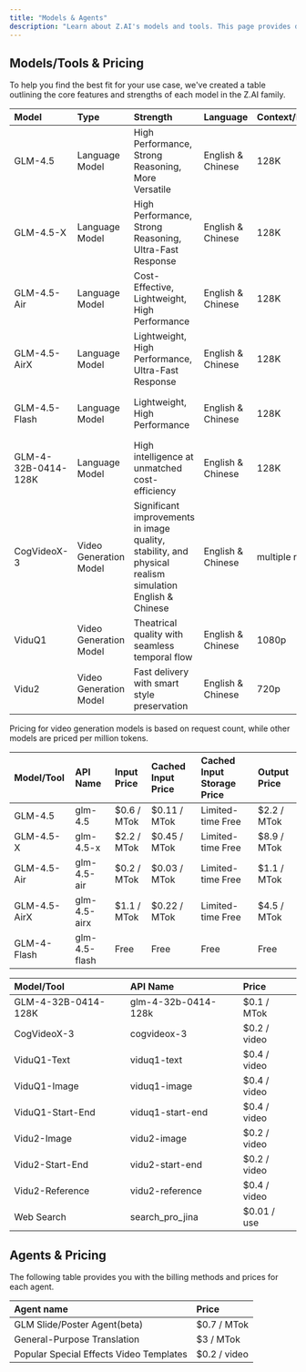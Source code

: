```yaml
---
title: "Models & Agents"
description: "Learn about Z.AI's models and tools. This page provides detailed features and pricing information for Z.AI’s models and tools. All prices are in USD."
---
```


## Models/Tools & Pricing

To help you find the best fit for your use case, we've created a table outlining the core features and strengths of each model in the Z.AI family.

| Model               | Type                   | Strength                                                                                                | Language          | Context/Resolution   | Resourse                                                                                                |
| :------------------ | :--------------------- | :------------------------------------------------------------------------------------------------------ | :---------------- | :------------------- | :------------------------------------------------------------------------------------------------------ |
| GLM-4.5             | Language Model         | High Performance, Strong Reasoning, More Versatile                                                      | English & Chinese | 128K                 | [Guide](/guides/llm/glm-4.5)<br /><br />[API Reference](/api-reference/llm/chat-completion)             |
| GLM-4.5-X           | Language Model         | High Performance, Strong Reasoning, Ultra-Fast Response                                                 | English & Chinese | 128K                 | [Guide](/guides/llm/glm-4.5)<br /><br />[API Reference](/api-reference/llm/chat-completion)             |
| GLM-4.5-Air         | Language Model         | Cost-Effective, Lightweight, High Performance                                                           | English & Chinese | 128K                 | [Guide](/guides/llm/glm-4.5)<br /><br />[API Reference](/api-reference/llm/chat-completion)             |
| GLM-4.5-AirX        | Language Model         | Lightweight, High Performance, Ultra-Fast Response                                                      | English & Chinese | 128K                 | [Guide](/guides/llm/glm-4.5)<br /><br />[API Reference](/api-reference/llm/chat-completion)             |
| GLM-4.5-Flash       | Language Model         | Lightweight, High Performance                                                                           | English & Chinese | 128K                 | [Guide](/guides/llm/glm-4.5)<br /><br />[API Reference](/api-reference/llm/chat-completion)             |
| GLM-4-32B-0414-128K | Language Model         | High intelligence at unmatched cost-efficiency                                                          | English & Chinese | 128K                 | [Guide](/guides/llm/glm-4-32b-0414-128k)<br /><br />[API Reference](/api-reference/llm/chat-completion) |
| CogVideoX-3         | Video Generation Model | Significant improvements in image quality, stability, and physical realism simulation English & Chinese | English & Chinese | multiple resolutions | [Guide](/guides/video/cogvideox-3)<br />[API Reference](/api-reference/video/cogvideox-3&vidu)          |
| ViduQ1              | Video Generation Model | Theatrical quality with seamless temporal flow                                                          | English & Chinese | 1080p                | [Guide](/guides/video/vidu-q1)<br /><br />[API Reference](/api-reference/video/cogvideox-3&vidu)        |
| Vidu2               | Video Generation Model | Fast delivery with smart style preservation                                                             | English & Chinese | 720p                 | [Guide](/guides/video/vidu2)<br /><br />[API Reference](/api-reference/video/cogvideox-3&vidu)          |

Pricing for video generation models is based on request count, while other models are priced per million tokens.

| Model/Tool          | API Name            | Input Price         | Cached Input Price         | Cached Input Storage Price         | Output Price        |
| :------------------ | :------------------ | :------------------ |:------------------ |:------------ | :------------------ |
| GLM-4.5 | glm-4.5 | \$0.6 / MTok  | \$0.11 / MTok  | Limited-time Free | \$2.2 / MTok  |
| GLM-4.5-X | glm-4.5-x | \$2.2 / MTok  | \$0.45 / MTok  | Limited-time Free  | \$8.9 / MTok  |
| GLM-4.5-Air | glm-4.5-air | \$0.2 / MTok  | \$0.03 / MTok  | Limited-time Free  | \$1.1 / MTok  |
| GLM-4.5-AirX | glm-4.5-airx | \$1.1 / MTok  | \$0.22 / MTok  | Limited-time Free  | \$4.5 / MTok  |
| GLM-4-Flash | glm-4.5-flash | Free  | Free  | Free  | Free  

| Model/Tool          | API Name            | Price         |
| :------------------ | :------------------ | :------------ |
| GLM-4-32B-0414-128K | glm-4-32b-0414-128k | \$0.1 / MTok  |
| CogVideoX-3         | cogvideox-3         | \$0.2 / video |
| ViduQ1-Text         | viduq1-text         | \$0.4 / video |
| ViduQ1-Image        | viduq1-image        | \$0.4 / video |
| ViduQ1-Start-End    | viduq1-start-end    | \$0.4 / video |
| Vidu2-Image         | vidu2-image         | \$0.2 / video |
| Vidu2-Start-End     | vidu2-start-end     | \$0.2 / video |
| Vidu2-Reference     | vidu2-reference     | \$0.4 / video |
| Web Search          | search_pro_jina     | \$0.01 / use  |

## Agents & Pricing

The following table provides you with the billing methods and prices for each agent.

| Agent name                              | Price         |
| :-------------------------------------- | :------------ |
| GLM Slide/Poster Agent(beta)            | \$0.7 / MTok  |
| General-Purpose Translation             | \$3 / MTok    |
| Popular Special Effects Video Templates | \$0.2 / video |